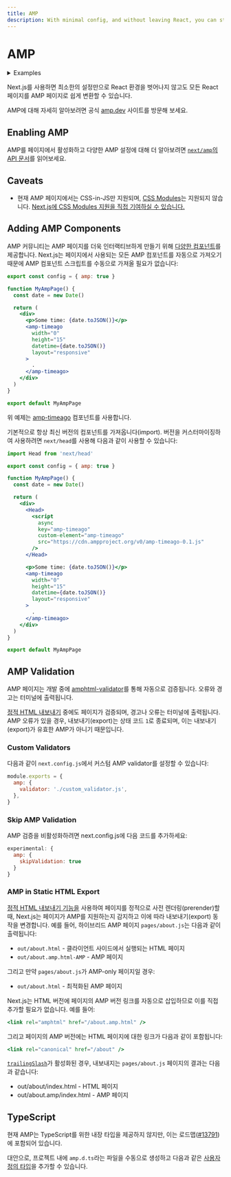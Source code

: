 ```yaml
---
title: AMP
description: With minimal config, and without leaving React, you can start adding AMP and improve the performance and speed of your pages.
---
```


# AMP

<details>
  <summary>Examples</summary>

- [AMP](https://github.com/vercel/next.js/tree/canary/examples/amp)

</details>

Next.js를 사용하면 최소한의 설정만으로 React 환경을 벗어나지 않고도 모든 React 페이지를 AMP 페이지로 쉽게 변환할 수 있습니다.

AMP에 대해 자세히 알아보려면 공식 [amp.dev](https://amp.dev) 사이트를 방문해 보세요.

## Enabling AMP

AMP를 페이지에서 활성화하고 다양한 AMP 설정에 대해 더 알아보려면 [`next/amp`의 API 문서](/docs/app/building-your-application/configuring/amp)를 읽어보세요.

## Caveats

- 현재 AMP 페이지에서는 CSS-in-JS만 지원되며, [CSS Modules](/docs/app/building-your-application/styling)는 지원되지 않습니다. [Next.js에 CSS Modules 지원을 직접 기여하실 수 있습니다.](https://github.com/vercel/next.js/issues/10549)

## Adding AMP Components

AMP 커뮤니티는 AMP 페이지를 더욱 인터랙티브하게 만들기 위해 [다양한 컴포넌트](https://amp.dev/documentation/components/)를 제공합니다. Next.js는 페이지에서 사용되는 모든 AMP 컴포넌트를 자동으로 가져오기 때문에 AMP 컴포넌트 스크립트를 수동으로 가져올 필요가 없습니다:

```jsx
export const config = { amp: true }

function MyAmpPage() {
  const date = new Date()

  return (
    <div>
      <p>Some time: {date.toJSON()}</p>
      <amp-timeago
        width="0"
        height="15"
        datetime={date.toJSON()}
        layout="responsive"
      >
        .
      </amp-timeago>
    </div>
  )
}

export default MyAmpPage
```

위 예제는 [amp-timeago](https://amp.dev/documentation/components/websites/amp-timeago?redirected) 컴포넌트를 사용합니다.

기본적으로 항상 최신 버전의 컴포넌트를 가져옵니다(import). 버전을 커스터마이징하여 사용하려면 `next/head`를 사용해 다음과 같이 사용할 수 있습니다:

```jsx
import Head from 'next/head'

export const config = { amp: true }

function MyAmpPage() {
  const date = new Date()

  return (
    <div>
      <Head>
        <script
          async
          key="amp-timeago"
          custom-element="amp-timeago"
          src="https://cdn.ampproject.org/v0/amp-timeago-0.1.js"
        />
      </Head>

      <p>Some time: {date.toJSON()}</p>
      <amp-timeago
        width="0"
        height="15"
        datetime={date.toJSON()}
        layout="responsive"
      >
        .
      </amp-timeago>
    </div>
  )
}

export default MyAmpPage
```

## AMP Validation

AMP 페이지는 개발 중에 [amphtml-validator](https://www.npmjs.com/package/amphtml-validator)를 통해 자동으로 검증됩니다. 오류와 경고는 터미널에 출력됩니다.

[정적 HTML 내보내기](/docs/app/building-your-application/deploying/static-exports) 중에도 페이지가 검증되며, 경고나 오류는 터미널에 출력됩니다. AMP 오류가 있을 경우, 내보내기(export)는 상태 코드 `1`로 종료되며, 이는 내보내기(export)가 유효한 AMP가 아니기 때문입니다.

### Custom Validators

다음과 같이 `next.config.js`에서 커스텀 AMP validator를 설정할 수 있습니다:

```js
module.exports = {
  amp: {
    validator: './custom_validator.js',
  },
}
```

### Skip AMP Validation

AMP 검증을 비활성화하려면 next.config.js에 다음 코드를 추가하세요:

```js
experimental: {
  amp: {
    skipValidation: true
  }
}
```

### AMP in Static HTML Export

[정적 HTML 내보내기 기능을](/docs/app/building-your-application/deploying/static-exports) 사용하여 페이지를 정적으로 사전 렌더링(prerender)할 때, Next.js는 페이지가 AMP를 지원하는지 감지하고 이에 따라 내보내기(export) 동작을 변경합니다.
예를 들어, 하이브리드 AMP 페이지 `pages/about.js`는 다음과 같이 출력됩니다:

- `out/about.html` - 클라이언트 사이드에서 실행되는 HTML 페이지
- `out/about.amp.html-AMP` - AMP 페이지

그리고 만약 `pages/about.js`가 AMP-only 페이지일 경우:

- `out/about.html` - 최적화된 AMP 페이지

Next.js는 HTML 버전에 페이지의 AMP 버전 링크를 자동으로 삽입하므로 이를 직접 추가할 필요가 없습니다. 예를 들어:

```jsx
<link rel="amphtml" href="/about.amp.html" />
```

그리고 페이지의 AMP 버전에는 HTML 페이지에 대한 링크가 다음과 같이 포함됩니다:

```jsx
<link rel="canonical" href="/about" />
```

[`trailingSlash`](/docs/app/api-reference/next-config-js/trailingSlash)가 활성화된 경우, 내보내지는 `pages/about.js` 페이지의 결과는 다음과 같습니다:

- out/about/index.html - HTML 페이지
- out/about.amp/index.html - AMP 페이지

## TypeScript

현재 AMP는 TypeScript를 위한 내장 타입을 제공하지 않지만, 이는 로드맵([#13791](https://github.com/ampproject/amphtml/issues/13791))에 포함되어 있습니다.

대안으로, 프로젝트 내에 `amp.d.ts`라는 파일을 수동으로 생성하고 다음과 같은 [사용자 정의 타입](https://stackoverflow.com/questions/50585952/property-amp-img-does-not-exist-on-type-jsx-intrinsicelements/50601125#50601125)을 추가할 수 있습니다.
